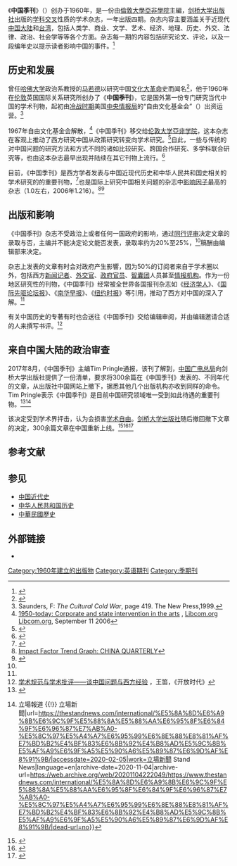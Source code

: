 {{Infobox Journal
| title         = ''The China Quarterly''
| cover         = [[File:China_Quarterly.jpg|File:China_Quarterly.jpg]]
| editor        = 蒂姆•普林格爾<br>(Tim Pringle)
| discipline    = 区域研究
| language      = [[英文|英文]]
| abbreviation  = China Q
| publisher     = [[倫敦大學亞非學院|倫敦大學亞非學院]]、[[剑桥大学出版社|剑桥大学出版社]]
| country       = [[英国|英国]]
| frequency     = 季刊
| history       = 1960年至今
| openaccess    =
| license       =
| impact        =
| impact-year   =
| website       = http://journals.cambridge.org/action/displayJournal?jid=CQY
| link1         =
| link1-name    =
| link2         =
| link2-name    =
| RSS           =
| atom          = 
| JSTOR         =
| OCLC          =
| LCCN          =
| CODEN         = 
| ISSN          = 0305-7410
| eISSN         = 1468-2648
| boxwidth      =
}}
《'''中国季刊'''》（{{lang-en|''The China Quarterly''}}）创办于1960年，是一份由[[倫敦大學亞非學院|倫敦大學亞非學院]]主編，[[剑桥大学出版社|剑桥大学出版社]]出版的[[学科交叉|学科交叉]]性质的学术杂志，一年出版四期。杂志内容主要涵盖关于近现代[[中华人民共和国|中国大陆]]和[[台湾|台湾]]，包括人类学、商业、文学、艺术、经济、地理、历史、外交、法律、政治、社会学等等各个方面。杂志每一期的内容包括研究论文、评论，以及一段编年史以提示读者影响中国的事件。<ref>{{Cite web |url=http://www.soas.ac.uk/research/publications/journals/chinaq/ |title=About the ''China Quarterly'' |access-date=2010-08-16 |archive-url=https://web.archive.org/web/20140825101852/http://www.soas.ac.uk/research/publications/journals/chinaq/ |archive-date=2014-08-25 |dead-url=yes }}</ref>

==历史和发展==

曾任[[哈佛大学|哈佛大学]]政治系教授的[[马若德|马若德]]以研究中国[[文化大革命|文化大革命]]史而闻名<ref>{{cite journal zh|title=麦克法夸尔与《中国季刊》的创立|author=管永前，孙雪梅|url=https://kns.cnki.net/kcms/detail/detail.aspx?dbcode=CJFD&dbname=CJFD2009&filename=XZXY200902024|journal=北京行政学院学报|accessdate=2010-08-16|issue=02|doi=10.16365/j.cnki.11-4054/d.2009.02.005|year=2009|page=107-112|issn=1008-7621|archive-date=2022-01-05|archive-url=https://web.archive.org/web/20220105130532/https://kns.cnki.net/kcms/detail/detail.aspx?dbcode=CJFD&dbname=CJFD2009&filename=XZXY200902024}}</ref>，他于1960年在[[伦敦|伦敦]]英国国际关系研究所创办了《'''中国季刊'''》，它是国外第一份专门研究当代中国的学术刊物，起初由[[冷战时期|冷战时期]]美国[[中央情报局|中央情报局]]的“自由文化基金会”（{{lang|en|Congress for Cultural Freedom, '''CCF'''}}）出资运营。<ref>Saunders, F: ''The Cultural Cold War'', page 419. The New Press,1999.</ref>

1967年自由文化基金会解散，<ref>[http://libcom.org/history/articles/cultural-cold-war/ 1950-today: Corporate and state intervention in the arts] {{Wayback|url=http://libcom.org/history/articles/cultural-cold-war/ |date=20201113220311 }}<span>, [[Libcom.org_Libcom.org|Libcom.org Libcom.org]], September 11 2006</span></ref>《中国季刊》移交给[[伦敦大学|伦敦大学]][[亞非学院|亞非学院]]，这本杂志在客观上推动了西方研究中国从政策研究转变向学术研究。<ref name="中国共产党新闻网">{{cite web | title = 西方学者视野中的国外中国问题研究——访美国乔治·华盛顿大学教授沈大伟 | author = 梁怡 王爱云 | url = http://dangshi.people.com.cn/GB/138903/138911/11863135.html | work = 中国共产党新闻网 | date = 2010-06-12 | accessdate = 2010-08-16 | archive-date = 2019-01-29 | archive-url = https://web.archive.org/web/20190129143558/http://dangshi.people.com.cn/GB/138903/138911/11863135.html | dead-url = no }}</ref>自此，一些与传统的对中国问题的研究方法和方式不同的诸如比较研究、跨国合作研究、多学科联合研究等，也由这本杂志最早出现并陆续在其它刊物上流行。<ref>{{cite web| title =国外中华人民共和国史研究的发展进程| author =梁怡| url =http://www.iccs.cn/detail_activitylt.aspx?sid=627| work =《当代中国史研究》2009年第5期| date =209-10-09| accessdate =2010年8月16日| deadurl =yes| archiveurl =https://web.archive.org/web/20160306023545/http://iccs.cn/detail_activitylt.aspx?sid=627| archivedate =2016年3月6日}}</ref>

目前，《中国季刊》是西方学者发表与中国近现代历史和中华人民共和国史相关的学术研究的的重要刊物，<ref name="中共党史研究">{{cite journal zh|title=从《中国季刊》看西方学者对中华人民共和国史的研究|author=巫云仙|url=https://kns.cnki.net/kcms/detail/detail.aspx?dbcode=CJFD&dbname=CJFD2008&filename=ZGDS200801019|journal=《中共党史研究》|accessdate=2010-08-16|issue=01|year=2008|volume=1|page=105-111|issn=1003-3815|archive-date=2022-01-05|archive-url=https://web.archive.org/web/20220105130530/https://kns.cnki.net/kcms/detail/detail.aspx?dbcode=CJFD&dbname=CJFD2008&filename=ZGDS200801019}}</ref>也是国际上研究中国相关问题的杂志中[[影响因子|影响因子]]最高的杂志（1.0左右，2006年1.216）。<ref>[http://admin-apps.isiknowledge.com/JCR/JCR?issn=0305-7410&PointOfEntry=Impact&SID=P13L645O1o5ADnd1g51 Impact Factor Trend Graph: CHINA QUARTERLY]{{dead link|date=2017年11月 |bot=InternetArchiveBot |fix-attempted=yes }}</ref><ref>{{Cite web |url=http://journals.cambridge.org/action/displayMoreInfo?jid=CQY&type=if |title=Cambridge Journals Impact Factor Query |accessdate=2010-08-16 |archive-date=2016-08-26 |archive-url=https://web.archive.org/web/20160826182204/http://journals.cambridge.org/action/displayMoreInfo?jid=CQY&type=if |dead-url=no }}</ref>

==出版和影响==

《中国季刊》杂志不受政治上或者任何一国政府的影响，通过[[同行评审|同行评审]]决定文章的录取与否，主编并不能决定论文能否发表，录取率约为20%至25%，<ref name="中国共产党新闻网"></ref>稿酬由编辑部来决定。

杂志上发表的文章有时会对政府产生影響，因为50%的订阅者来自于学术圈以外，包括西方[[新闻记者|新闻记者]]、[[外交官|外交官]]、[[政府官员|政府官员]]、[[智囊团|智囊团]]人员甚至[[情报机构|情报机构]]。作为一份地区研究性的刊物，《中国季刊》经常被全世界各国报刊杂志如《[[经济学人|经济学人]]》、《[[国际先驱论坛报|国际先驱论坛报]]》、《[[南华早报|南华早报]]》、《[[纽约时报|纽约时报]]》等引用，推动了西方对中国的深入了解。<ref name="中国共产党新闻网"></ref>

有关中国历史的专著有时也会送往《中国季刊》交给编辑审阅，并由编辑邀请合适的人来撰写书评。<ref>[http://www.xslx.com/htm/xssy/xspp/2004-12-05-17862.htm 学术规范与学术批评——谈中国问题与西方经验] {{Webarchive|url=https://archive.is/20050218214220/http://www.xslx.com/htm/xssy/xspp/2004-12-05-17862.htm |date=2005-02-18 }}，王笛，《开放时代》</ref>

==来自中国大陆的政治审查==
2017年8月，《中国季刊》主编Tim Pringle通报，该刊了解到，[[国家新闻出版广电总局|中国广电总局]]向剑桥大学出版社提供了一份清单，要求将300余篇在《中国季刊》发表的、不同年代的文章，从出版社中国网站上撤下，据悉其他几个出版机构亦收到同样的命令。Tim Pringle表示《中国季刊》是目前中国研究领域唯一受到如此待遇的重要刊物。<ref>{{cite news|title=《中国季刊》:对中国删300多篇文章深表关注|url=http://www.bbc.com/zhongwen/simp/chinese-news-40975474|accessdate=2017-08-19|publisher=[[BBC|BBC]]|date=2017-08-18|archive-date=2020-11-15|archive-url=https://web.archive.org/web/20201115212527/https://www.bbc.com/zhongwen/simp/chinese-news-40975474|dead-url=no}}</ref><ref>{{Cite web|title=劍橋期刊刪敏感文章 北大教授聯署促拒中國審查否則杯葛 {{!}} 立場報道 {{!}} 立場新聞|url=https://thestandnews.com/international/%E5%8A%8D%E6%A9%8B%E6%9C%9F%E5%88%8A%E5%88%AA%E6%95%8F%E6%84%9F%E6%96%87%E7%AB%A0-%E5%8C%97%E5%A4%A7%E6%95%99%E6%8E%88%E8%81%AF%E7%BD%B2%E4%BF%83%E6%8B%92%E4%B8%AD%E5%9C%8B%E5%AF%A9%E6%9F%A5%E5%90%A6%E5%89%87%E6%9D%AF%E8%91%9B/|accessdate=2020-02-05|work=立場新聞 Stand News|language=en|archive-date=2020-11-04|archive-url=https://web.archive.org/web/20201104222049/https://www.thestandnews.com/international/%E5%8A%8D%E6%A9%8B%E6%9C%9F%E5%88%8A%E5%88%AA%E6%95%8F%E6%84%9F%E6%96%87%E7%AB%A0-%E5%8C%97%E5%A4%A7%E6%95%99%E6%8E%88%E8%81%AF%E7%BD%B2%E4%BF%83%E6%8B%92%E4%B8%AD%E5%9C%8B%E5%AF%A9%E6%9F%A5%E5%90%A6%E5%89%87%E6%9D%AF%E8%91%9B/|dead-url=no}}</ref>

该决定受到学术界抨击，认为会损害[[学术自由|学术自由]]。[[剑桥大学出版社|剑桥大学出版社]]随后撤回撤下文章的决定，300余篇文章在中国重新上线。<ref>{{Cite news|url=http://www.bbc.com/zhongwen/simp/chinese-news-41004248|title=面对学术界反弹 《中国季刊》300篇被删文章恢复发表|date=2017-08-21|newspaper=BBC 中文网|accessdate=2017-08-22|language=zh-hans|archive-date=2020-11-15|archive-url=https://web.archive.org/web/20201115212533/https://www.bbc.com/zhongwen/simp/chinese-news-41004248|dead-url=no}}</ref><ref>{{Cite news|url=https://cn.nytimes.com/china/20170822/china-quarterly-cambridge-university-press-censorship-publisher-reverses-decision-to-bow-to-chinas-censors/|title=学界谴责请愿，剑桥大学出版社收回撤稿决定|date=2017-08-22|newspaper=纽约时报中文网 国际纵览|accessdate=2017-08-22|language=zh-hans|archive-date=2020-11-04|archive-url=https://web.archive.org/web/20201104181145/https://cn.nytimes.com/china/20170822/china-quarterly-cambridge-university-press-censorship-publisher-reverses-decision-to-bow-to-chinas-censors/|dead-url=no}}</ref><ref>{{Cite news|url=http://cn.wsj.com/gb/20170822/BCH104056.asp|title=剑桥大学出版社中国网站将恢复被屏蔽的文章|last=Chen|first=Te-Ping|newspaper=WSJ|accessdate=2017-08-22|language=zh-hans|archive-url=https://web.archive.org/web/20170822093530/http://cn.wsj.com/gb/20170822/BCH104056.asp|archive-date=2017-08-22|dead-url=yes}}</ref>

== 参考文献 ==
{{Reflist}}

== 参见 ==
* [[中国近代史|中国近代史]]
* [[中华人民共和国历史|中华人民共和国历史]]
* [[中華民國歷史|中華民國歷史]]

== 外部链接 ==
*{{Official}}
{{规范控制}}
[[Category:1960年建立的出版物|Category:1960年建立的出版物]]
[[Category:英语期刊|Category:英语期刊]]
[[Category:季期刊|Category:季期刊]]